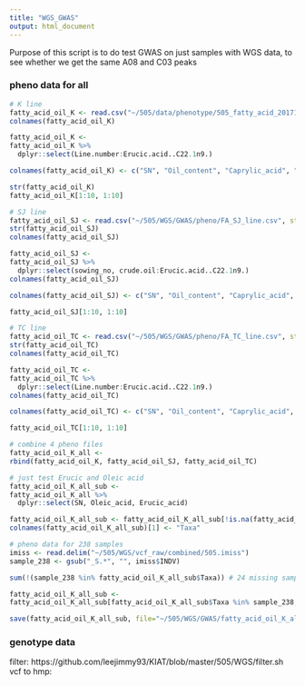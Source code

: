```yaml
---
title: "WGS_GWAS"
output: html_document
---
```


Purpose of this script is to do test GWAS on just samples with WGS data, to see whether we get the same A08 and C03 peaks 

### pheno data for all  
```r
# K line
fatty_acid_oil_K <- read.csv("~/505/data/phenotype/505_fatty_acid_20171128.csv")
colnames(fatty_acid_oil_K)   

fatty_acid_oil_K <- 
fatty_acid_oil_K %>% 
  dplyr::select(Line.number:Erucic.acid..C22.1n9.)    

colnames(fatty_acid_oil_K) <- c("SN", "Oil_content", "Caprylic_acid", "Capric_acid", "Lauric_acid", "Myristic_acid", "Pentadecanoic_acid", "Palmitic_acid", "Palmitoliec_aicd", "Heptadecanoic_acid", "Stearic_acid", "Oleic_acid", "vaccenic_acid", "Linoleic_acid", "Arachidic_acid", "cis_11_Eicosenoic_acid", "Linolenic_acid", "Behenic_acid", "Erucic_acid")

str(fatty_acid_oil_K)
fatty_acid_oil_K[1:10, 1:10]

# SJ line 
fatty_acid_oil_SJ <- read.csv("~/505/WGS/GWAS/pheno/FA_SJ_line.csv", stringsAsFactors = F, skip = 1)
str(fatty_acid_oil_SJ)  
colnames(fatty_acid_oil_SJ)  

fatty_acid_oil_SJ <- 
fatty_acid_oil_SJ %>% 
  dplyr::select(sowing_no, crude.oil:Erucic.acid..C22.1n9.)    
colnames(fatty_acid_oil_SJ)

colnames(fatty_acid_oil_SJ) <- c("SN", "Oil_content", "Caprylic_acid", "Capric_acid", "Lauric_acid", "Myristic_acid", "Pentadecanoic_acid", "Palmitic_acid", "Palmitoliec_aicd", "Heptadecanoic_acid", "Stearic_acid", "Oleic_acid", "vaccenic_acid", "Linoleic_acid", "Arachidic_acid", "cis_11_Eicosenoic_acid", "Linolenic_acid", "Behenic_acid", "Erucic_acid")

fatty_acid_oil_SJ[1:10, 1:10] 

# TC line 
fatty_acid_oil_TC <- read.csv("~/505/WGS/GWAS/pheno/FA_TC_line.csv", stringsAsFactors = F, skip = 1)
str(fatty_acid_oil_TC)  
colnames(fatty_acid_oil_TC)  

fatty_acid_oil_TC <- 
fatty_acid_oil_TC %>% 
  dplyr::select(Line.number:Erucic.acid..C22.1n9.)    
colnames(fatty_acid_oil_TC)

colnames(fatty_acid_oil_TC) <- c("SN", "Oil_content", "Caprylic_acid", "Capric_acid", "Lauric_acid", "Myristic_acid", "Pentadecanoic_acid", "Palmitic_acid", "Palmitoliec_aicd", "Heptadecanoic_acid", "Stearic_acid", "Oleic_acid", "vaccenic_acid", "Linoleic_acid", "Arachidic_acid", "cis_11_Eicosenoic_acid", "Linolenic_acid", "Behenic_acid", "Erucic_acid")

fatty_acid_oil_TC[1:10, 1:10] 

# combine 4 pheno files 
fatty_acid_oil_K_all <- 
rbind(fatty_acid_oil_K, fatty_acid_oil_SJ, fatty_acid_oil_TC) 

# just test Erucic and Oleic acid 
fatty_acid_oil_K_all_sub <- 
fatty_acid_oil_K_all %>% 
  dplyr::select(SN, Oleic_acid, Erucic_acid) 

fatty_acid_oil_K_all_sub <- fatty_acid_oil_K_all_sub[!is.na(fatty_acid_oil_K_all_sub$Oleic_acid),] 
colnames(fatty_acid_oil_K_all_sub)[1] <- "Taxa" 

# pheno data for 238 samples 
imiss <- read.delim("~/505/WGS/vcf_raw/combined/505.imiss") 
sample_238 <- gsub("_S.*", "", imiss$INDV) 

sum(!(sample_238 %in% fatty_acid_oil_K_all_sub$Taxa)) # 24 missing sample ID from fatty acid data

fatty_acid_oil_K_all_sub <- 
fatty_acid_oil_K_all_sub[fatty_acid_oil_K_all_sub$Taxa %in% sample_238,] 

save(fatty_acid_oil_K_all_sub, file="~/505/WGS/GWAS/fatty_acid_oil_K_all_sub.Rdata")  
```

### genotype data 
filter: https://github.com/leejimmy93/KIAT/blob/master/505/WGS/filter.sh 
vcf to hmp: 

```r

```

